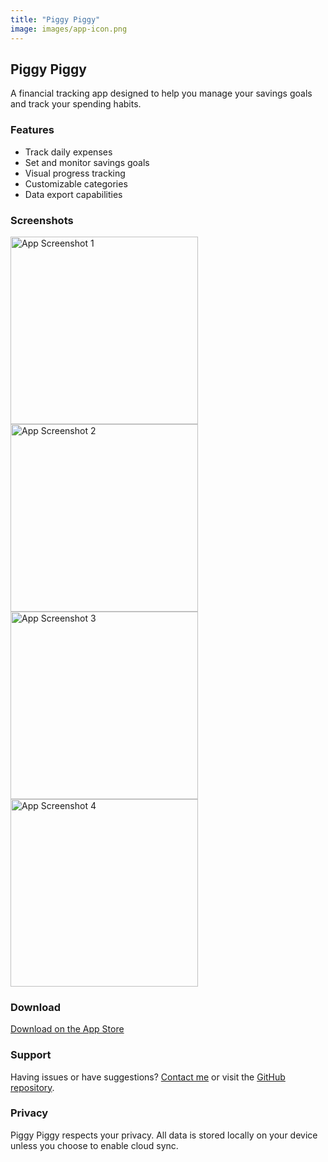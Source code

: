 ```yaml
---
title: "Piggy Piggy"
image: images/app-icon.png
---
```


## Piggy Piggy

A financial tracking app designed to help you manage your savings goals and track your spending habits.

### Features

- Track daily expenses
- Set and monitor savings goals
- Visual progress tracking
- Customizable categories
- Data export capabilities

### Screenshots

<img src="images/piggy-piggy1.webp" alt="App Screenshot 1" width="300" />
<img src="images/piggy-piggy2.webp" alt="App Screenshot 2" width="300" />
<img src="images/piggy-piggy3.webp" alt="App Screenshot 3" width="300" />
<img src="images/piggy-piggy4.webp" alt="App Screenshot 4" width="300" />

### Download

[Download on the App Store](https://apps.apple.com/app/piggy-piggy)

### Support

Having issues or have suggestions? [Contact me](mailto:mg@markgingrass.com) or visit the [GitHub repository](https://github.com/mtgingrass/piggy-piggy).

### Privacy

Piggy Piggy respects your privacy. All data is stored locally on your device unless you choose to enable cloud sync. 